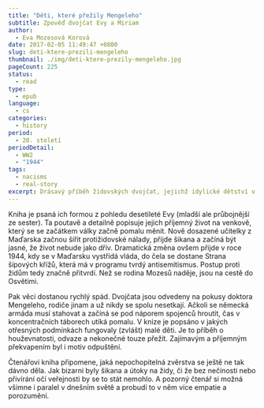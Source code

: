 ```yaml
---
title: "Děti, které přežily Mengeleho"
subtitle: Zpověď dvojčat Evy a Miriam
author:
  - Eva Mozesová Korová
date: 2017-02-05 11:49:47 +0800
slug: deti-ktere-prezili-mengeleho
thumbnail: ./img/deti-ktere-prezily-mengeleho.jpg
pageCount: 225
status:
  - read
type:
  - epub
language:
  - cs
categories:
  - history
period:
  - 20. století
periodDetail:
  - WW2
  - "1944"
tags:
  - nacisms
  - real-story
excerpt: Drásavý příběh židovských dvojčat, jejichž idylické dětství v Rumunské vesničce přerval Hitlerův nástup k moci.
---
```


Kniha je psaná ich formou z pohledu desetileté Evy (mladší ale průbojnější ze sester). Ta poutavě a detailně popisuje jejich příjemný život na venkově, který se se začátkem války začně pomalu měnit. Nově dosazené učitelky z Maďarska začnou šířit protižidovské nálady, přijde šikana a začíná být jasné, že život nebude jako dřív. Dramatická změna ovšem přijde v roce 1944, kdy se v Maďarsku vystřídá vláda, do čela se dostane Strana šípových křížů, která má v programu tvrdý antisemitismus. Postup proti židům tedy značně přitvrdí. Než se rodina Mozesů naděje, jsou na cestě do Osvětimi.

Pak věci dostanou rychlý spád. Dvojčata jsou odvedeny na pokusy doktora Mengeleho, rodiče jinam a už nikdy se spolu nesetkají. Ačkoli se německá armáda musí stahovat a začíná se pod náporem spojenců hroutit, čas v koncentračních táborech utíká pomalu. V knize je popsáno v jakých otřesných podmínkách fungovaly (zvlášt) malé děti. Je to příběh o houževnatosti, odvaze a nekonečné touze přežít. Zajímavým a příjemným překvapením byl i motiv odpuštění.

Čtenářovi kniha připomene, jaká nepochopitelná zvěrstva se ještě ne tak dávno děla. Jak bizarní byly šikana a útoky na židy, či že bez nečinosti nebo přivírání očí veřejnosti by se to stát nemohlo. A pozorný čtenář si možná všimne i paralel v dnešním světě a probudí to v něm více empatie a porozumění.
